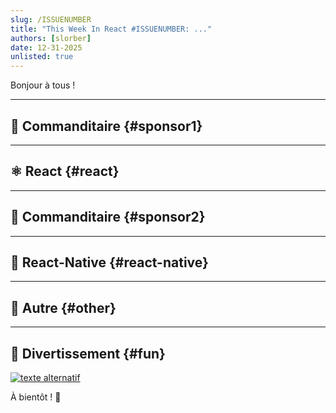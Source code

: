 ```yaml
---
slug: /ISSUENUMBER
title: "This Week In React #ISSUENUMBER: ..."
authors: [slorber]
date: 12-31-2025
unlisted: true
---
```


Bonjour à tous !

<Todo />

<!-- truncate -->


<Support />

---

## 💸 Commanditaire {#sponsor1}

<Todo />

---

## ⚛️ React {#react}

<Todo />

<SubscribeFormEmbed placement="middle" />

---

## 💸 Commanditaire {#sponsor2}

<Todo />

---

## 📱 React-Native {#react-native}

<Todo />

---

## 🔀 Autre {#other}

<Todo />

---

## 🤭 Divertissement {#fun}

<Todo />

[![texte alternatif](/emails/issues/215/meme.jpg)](https://twitter.com/TODOTODOTODOTODOTODOTODOTODOTODOTODOTODO)

À bientôt ! 👋